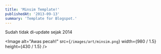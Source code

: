 ```yaml
---
title: 'Minsim Template!'
publishedAt: '2013-09-13'
summary: 'Template for Blogspot.'
---
```


<Error>
Sudah tidak di-update sejak 2014
</Error>

<Image
    alt="Awas pecah!"
    src={`/images/art/minsim.png`}
    width={980 / 1.5}
    height={430 / 1.5}
/>


